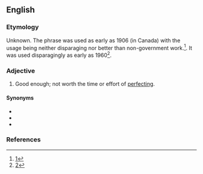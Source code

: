 ==English==

===Etymology===
Unknown. The phrase was used as early as 1906 (in Canada) with the usage being neither disparaging nor better than non-government work.<ref>[https://books.google.com/books?id=MxEyAQAAMAAJ&pg=PR245&dq=%22good+enough+for+government+work%22&hl=en&sa=X&ved=0CCYQ6AEwAGoVChMIoZ_ph8GuyAIVyxg-Ch0gswbf#v=onepage&q=%22good%20enough%20for%20government%20work%22&f=false]</ref>. It was used disparagingly as early as 1960<ref>[https://books.google.com/books?id=pmt68RIT0t4C&q=%22good+enough+for+government+work%22&dq=%22good+enough+for+government+work%22&hl=en&sa=X&ved=0CCYQ6AEwAGoVChMIysCpiMOuyAIVi5UeCh1TMw6B]</ref>.

===Adjective===
{{head|en|adjective|head=[[close]] [[enough]] [[for]] [[government]] [[work]]}}

# {{label|en|idiomatic|humorous|disparaging|slang}} Good enough; not worth the time or effort of [[perfect]]ing.

====Synonyms====
* {{l|en|close enough}}
* {{l|en|good enough}}
* {{l|en|good enough for government work}}

===References===
<references/>
